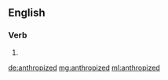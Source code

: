 ==English==

===Verb===
{{head|en|verb form}}

# {{en-past of|anthropize}}

[[de:anthropized]]
[[mg:anthropized]]
[[ml:anthropized]]